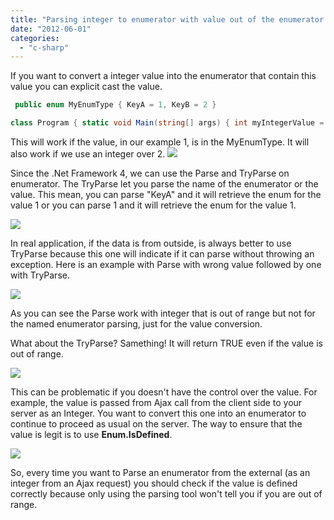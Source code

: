```yaml
---
title: "Parsing integer to enumerator with value out of the enumerator range"
date: "2012-06-01"
categories: 
  - "c-sharp"
---
```


If you want to convert a integer value into the enumerator that contain this value you can explicit cast the value.


```csharp
 public enum MyEnumType { KeyA = 1, KeyB = 2 }

class Program { static void Main(string[] args) { int myIntegerValue = 1; MyEnumType enu = (MyEnumType)myIntegerValue; Console.Read(); } } 
```

This will work if the value, in our example 1, is in the MyEnumType. It will also work if we use an integer over 2. ![](images/enumOutOfRange-400x212.png)

Since the .Net Framework 4, we can use the Parse and TryParse on enumerator. The TryParse let you parse the name of the enumerator or the value. This mean, you can parse "KeyA" and it will retrieve the enum for the value 1 or you can parse 1 and it will retrieve the enum for the value 1.

![](images/EnumParse-400x134.png)

In real application, if the data is from outside, is always better to use TryParse because this one will indicate if it can parse without throwing an exception. Here is an example with Parse with wrong value followed by one with TryParse.

![](images/enumParse2-400x153.png)

As you can see the Parse work with integer that is out of range but not for the named enumerator parsing, just for the value conversion.

What about the TryParse? Samething! It will return TRUE even if the value is out of range.

![](images/enumTryParse-400x185.png)

This can be problematic if you doesn't have the control over the value. For example, the value is passed from Ajax call from the client side to your server as an Integer. You want to convert this one into an enumerator to continue to proceed as usual on the server. The way to ensure that the value is legit is to use **Enum.IsDefined**.

![](images/enumDefined-400x237.png)

So, every time you want to Parse an enumerator from the external (as an integer from an Ajax request) you should check if the value is defined correctly because only using the parsing tool won't tell you if you are out of range.
